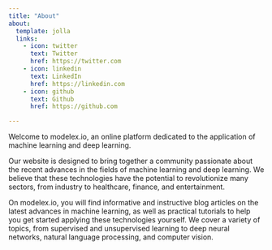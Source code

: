 ```yaml
---
title: "About"
about:
  template: jolla
  links:
    - icon: twitter
      text: Twitter
      href: https://twitter.com
    - icon: linkedin
      text: LinkedIn
      href: https://linkedin.com
    - icon: github
      text: Github
      href: https://github.com

---
```


Welcome to modelex.io, an online platform dedicated to the application of machine learning and deep learning.

Our website is designed to bring together a community passionate about the recent advances in the fields of machine learning and deep learning. We believe that these technologies have the potential to revolutionize many sectors, from industry to healthcare, finance, and entertainment.

On modelex.io, you will find informative and instructive blog articles on the latest advances in machine learning, as well as practical tutorials to help you get started applying these technologies yourself. We cover a variety of topics, from supervised and unsupervised learning to deep neural networks, natural language processing, and computer vision.
